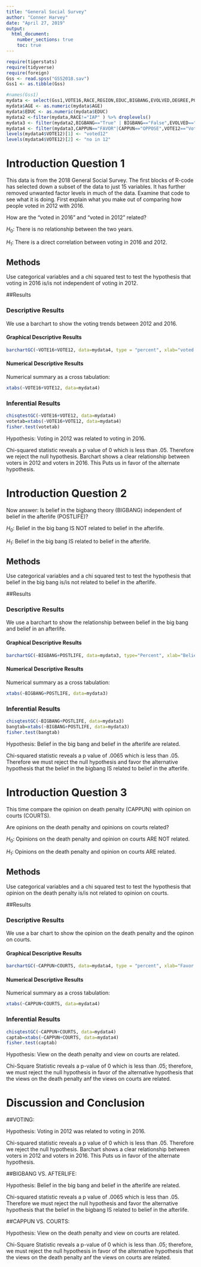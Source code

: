 ```yaml
---
title: "General Social Survey"
author: "Conner Harvey"
date: "April 27, 2019"
output: 
  html_document:
    number_sections: true
    toc: true
---
```



```r
require(tigerstats)
require(tidyverse)
require(foreign)
Gss <- read.spss("GSS2018.sav")
Gss1 <- as.tibble(Gss)
```

```r
#names(Gss1)
mydata <- select(Gss1,VOTE16,RACE,REGION,EDUC,BIGBANG,EVOLVED,DEGREE,POSTLIFE,AGE,OWNGUN,CAPPUN,COURTS,POLVIEWS,VOTE12,GOD)
mydata$AGE <- as.numeric(mydata$AGE)
mydata$EDUC <- as.numeric(mydata$EDUC)
mydata2 <-filter(mydata,RACE!="IAP" ) %>% droplevels()
mydata3 <- filter(mydata2,BIGBANG=="True" | BIGBANG=="False",EVOLVED=="True"|EVOLVED=="False",POSTLIFE=="YES"|POSTLIFE=="NO",OWNGUN=="YES"|OWNGUN=="NO",COURTS=="TOO HARSH"|COURTS=="NOT HARSH ENOUGH"|COURTS=="ABOUT RIGHT") %>% droplevels()
mydata4 <- filter(mydata3,CAPPUN=="FAVOR"|CAPPUN=="OPPOSE",VOTE12=="Voted"|VOTE12=="Did not vote",VOTE16=="Voted"|VOTE16=="Did not vote") %>% droplevels()
levels(mydata4$VOTE12)[1] <- "voted12"
levels(mydata4$VOTE12)[2] <- "no in 12"

```


# Introduction Question 1

<!--In this section you explain what you are trying to show.  Where did the data come from?  What is the research or other question you are trying to answer?!-->

This data is from the 2018 General Social Survey. The first blocks of R-code has selected down a subset of the data to just 15 variables. It has further removed unwanted factor levels in much of the data. Examine that code to see what it is doing. First explain what you make out of comparing how people voted in 2012 with 2016.

How are the "voted in 2016" and "voted in 2012" related?

$H_0:$ There is no relationship between the two years.

$H_1:$ There is a direct correlation between voting in 2016 and 2012.

## Methods

<!--Decide on your methods:  use "variable analysis" or other appropriate descriptors.  Make sure to choose at least one graphical method and at least one numerical method.!-->

Use categorical variables and a chi squared test to test the hypothesis that voting in 2016 is/is not independent of voting in 2012.


##Results

<!--Divide this section into two sub-sections:  One for your descriptive  results and one for your inferential results.!-->


### Descriptive Results

We use a barchart to show the voting trends between 2012 and 2016.

#### Graphical Descriptive Results

<!--Graphical results here.  Make sure to show your code.  Provide appropriate labels for axes, giving units if possible, and provide a good title for the graph, too.  Use the graphical results to describe the patterns if any that exist in the data as focused toward the research question!-->

```r
barchartGC(~VOTE16+VOTE12, data=mydata4, type = "percent", xlab="voted in 2016") 
```

#### Numerical Descriptive Results

<!--Numerical results go here. Use the numerical results to describe the patterns if any that exist in the data as focused toward the research question!-->

Numerical summary as a cross tabulation:

```r
xtabs(~VOTE16+VOTE12, data=mydata4)
```


### Inferential Results

<!--State hypothesis clearly.  Make sure your discussion of the inferential test covers all the aspects that the test output produces, such as test statistic, p-value etc.  Make a decision about the null hypothesis, explain the assumptions on which the selected test/procedure was based, and why the chosen procedure satisfys the assumptions and is appropriate to answer the research question!-->

```r
chisqtestGC(~VOTE16+VOTE12, data=mydata4)
votetab=xtabs(~VOTE16+VOTE12, data=mydata4)
fisher.test(votetab)
```

Hypothesis: Voting in 2012 was related to voting in 2016.

Chi-squared statistic reveals a p value of 0 which is less than .05. Therefore we reject the null hypothesis. Barchart shows a clear relationship between voters in 2012 and voters in 2016. This Puts us in favor of the alternate hypothesis.

# Introduction Question 2

<!--In this section you explain what you are trying to show.  Where did the data come from?  What is the research or other question you are trying to answer?!-->

Now answer: Is belief in the bigbang theory (BIGBANG) independent of belief in the afterlife (POSTLIFE)?

$H_0:$ Belief in the big bang IS NOT related to belief in the afterlife.

$H_1:$ Belief in the big bang IS related to belief in the afterlife.

## Methods

<!--Decide on your methods:  use "variable analysis" or other appropriate descriptors.  Make sure to choose at least one graphical method and at least one numerical method.!-->

Use categorical variables and a chi squared test to test the hypothesis that belief in the big bang is/is not related to belief in the afterlife.

##Results

<!--Divide this section into two sub-sections:  One for your descriptive  results and one for your inferential results.!-->

### Descriptive Results

We use a barchart to show the relationship between belief in the big bang and belief in an afterlife.

#### Graphical Descriptive Results

<!--Graphical results here.  Make sure to show your code.  Provide appropriate labels for axes, giving units if possible, and provide a good title for the graph, too.  Use the graphical results to describe the patterns if any that exist in the data as focused toward the research question!-->

```r
barchartGC(~BIGBANG+POSTLIFE, data=mydata3, type="Percent", xlab="Belief in the Big Bang", main="Belief in the Afterlife")
```


#### Numerical Descriptive Results

<!--Numerical results go here. Use the numerical results to describe the patterns if any that exist in the data as focused toward the research question!-->

Numerical summary as a cross tabulation:

```r
xtabs(~BIGBANG+POSTLIFE, data=mydata3)
```
### Inferential Results

<!--State hypothesis clearly.  Make sure your discussion of the inferential test covers all the aspects that the test output produces, such as test statistic, p-value etc.  Make a decision about the null hypothesis, explain the assumptions on which the selected test/procedure was based, and why the chosen procedure satisfys the assumptions and is appropriate to answer the research question!-->

```r
chisqtestGC(~BIGBANG+POSTLIFE, data=mydata3)
bangtab=xtabs(~BIGBANG+POSTLIFE, data=mydata3)
fisher.test(bangtab)
```

Hypothesis: Belief in the big bang and belief in the afterlife are related.

Chi-squared statistic reveals a p value of .0065 which is less than .05. Therefore we must reject the null hypothesis and favor the alternative hypothesis that the belief in the bigbang IS related to belief in the afterlife.

# Introduction Question 3

<!--In this section you explain what you are trying to show.  Where did the data come from?  What is the research or other question you are trying to answer?!-->

This time compare the opinion on death penalty (CAPPUN) with opinion on courts (COURTS).

Are opinions on the death penalty and opinions on courts related?

$H_0:$ Opinions on the death penalty and opinion on courts ARE NOT related.

$H_1:$ Opinions on the death penalty and opinion on courts ARE related.

## Methods

<!--Decide on your methods:  use "variable analysis" or other appropriate descriptors.  Make sure to choose at least one graphical method and at least one numerical method.!-->

Use categorical variables and a chi squared test to test the hypothesis that opinion on the death penalty is/is not related to opinion on courts.

##Results

<!--Divide this section into two sub-sections:  One for your descriptive  results and one for your inferential results.!-->

### Descriptive Results

We use a bar chart to show the opinion on the death penalty and the opinon on courts.

#### Graphical Descriptive Results

<!--Graphical results here.  Make sure to show your code.  Provide appropriate labels for axes, giving units if possible, and provide a good title for the graph, too.  Use the graphical results to describe the patterns if any that exist in the data as focused toward the research question!-->

```r
barchartGC(~CAPPUN+COURTS, data=mydata4, type = "percent", xlab="Favor or Oppose the Death Penalty", main="View on Courts") 
```

#### Numerical Descriptive Results

<!--Numerical results go here. Use the numerical results to describe the patterns if any that exist in the data as focused toward the research question!-->

Numerical summary as a cross tabulation:

```r
xtabs(~CAPPUN+COURTS, data=mydata4)
```

### Inferential Results

<!--State hypothesis clearly.  Make sure your discussion of the inferential test covers all the aspects that the test output produces, such as test statistic, p-value etc.  Make a decision about the null hypothesis, explain the assumptions on which the selected test/procedure was based, and why the chosen procedure satisfys the assumptions and is appropriate to answer the research question!-->

```r
chisqtestGC(~CAPPUN+COURTS, data=mydata4)
captab=xtabs(~CAPPUN+COURTS, data=mydata4)
fisher.test(captab)
```

Hypothesis: View on the death penalty and view on courts are related.

Chi-Square Statistic reveals a p-value of 0 which is less than .05; therefore, we must reject the null hypothesis in favor of the alternative hypothesis that the views on the death penalty anf the views on courts are related.

# Discussion and Conclusion

<!--Discussion and conclusion here.  If you found a relationship be sure to consider whether the relationship occurs because one of the variavbles causes the other, or whether they perhasps are related for some other reason.  Watch the chapter 6 videos from the GeorgeTown videos collection.!-->

##VOTING:

Hypothesis: Voting in 2012 was related to voting in 2016.

Chi-squared statistic reveals a p value of 0 which is less than .05. Therefore we reject the null hypothesis. Barchart shows a clear relationship between voters in 2012 and voters in 2016. This Puts us in favor of the alternate hypothesis.

##BIGBANG VS. AFTERLIFE:

Hypothesis: Belief in the big bang and belief in the afterlife are related.

Chi-squared statistic reveals a p value of .0065 which is less than .05. Therefore we must reject the null hypothesis and favor the alternative hypothesis that the belief in the bigbang IS related to belief in the afterlife.

##CAPPUN VS. COURTS:

Hypothesis: View on the death penalty and view on courts are related.

Chi-Square Statistic reveals a p-value of 0 which is less than .05; therefore, we must reject the null hypothesis in favor of the alternative hypothesis that the views on the death penalty anf the views on courts are related.